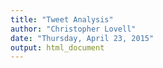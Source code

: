 ```yaml
---
title: "Tweet Analysis"
author: "Christopher Lovell"
date: "Thursday, April 23, 2015"
output: html_document
---
```


